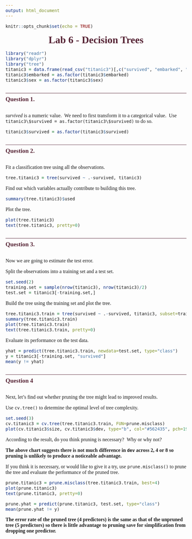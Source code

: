 ```yaml
---
output: html_document
---
```

<style>
html {
  font-family: Georgia;
  font-size: inherit;
}
body {
  font-family: inherit;
  font-size: inherit;
  font-variant-numeric: lining-nums;
}
h1 {
  font-size: 2rem;
  font-weight: bold;
  color: #562435;
  text-align: center;
  margin: 1rem 0;
}
h2 {
  font-size: 1.2rem;
  font-weight: bold;
  color: #562435;
  margin-top: 2rem;
  border-top: 1px solid #562435;
  padding-top: 0.5rem;
  padding-bottom: 1rem;
}
div.answer {
  font-weight: bold;
}
</style>

```r
knitr::opts_chunk$set(echo = TRUE)
```

<h1>Lab 6 - Decision Trees</h1>

```r
library("readr")
library("dplyr")
library("tree")
titanic3 = data.frame(read_csv("titanic3")[,c("survived", "embarked", "sex", "sibsp", "parch", "fare")])
titanic3$embarked = as.factor(titanic3$embarked)
titanic3$sex = as.factor(titanic3$sex)
```

<h2>Question 1.</h2>

$survived$ is a numeric value.&nbsp;&nbsp;We need to first transform it to a categorical value.&nbsp;&nbsp;Use `titanic3\$survived = as.factor(titanic3\$survived)` to do so.
```r
titanic3$survived = as.factor(titanic3$survived)
```

<h2>Question 2.</h2>

Fit a classification tree using all the observations.
```r
tree.titanic3 = tree(survived ~ .-survived, titanic3)
```

Find out which variables actually contribute to building this tree.
```r
summary(tree.titanic3)$used
```

Plot the tree.
```r
plot(tree.titanic3)
text(tree.titanic3, pretty=0)
```

<h2>Question 3.</h2>

Now we are going to estimate the test error.

Split the observations into a training set and a test set.
```r
set.seed(2)
training.set = sample(nrow(titanic3), nrow(titanic3)/2)
test.set = titanic3[-training.set,]
```

Build the tree using the training set and plot the tree.
```r
tree.titanic3.train = tree(survived ~ .-survived, titanic3, subset=training.set)
summary(tree.titanic3.train)
plot(tree.titanic3.train)
text(tree.titanic3.train, pretty=0)
```

Evaluate its performance on the test data.
```r
yhat = predict(tree.titanic3.train, newdata=test.set, type="class")
y = titanic3[-training.set, "survived"]
mean(y != yhat)
```

<h2>Question 4</h2>

Next, let's find out whether pruning the tree might lead to improved results.

Use `cv.tree()` to determine the optimal level of tree complexity.
```r
set.seed(3)
cv.titanic3 = cv.tree(tree.titanic3.train, FUN=prune.misclass)
plot(cv.titanic3$size, cv.titanic3$dev, type="b", col="#562435", pch=19, cex=1.5)
```

According to the result, do you think pruning is necessary?&nbsp;&nbsp;Why or why not?

<div class="answer">
The above chart suggests there is not much difference in `dev` across 2, 4 or 8 so pruning is unlikely to produce a noticeable advantage.
</div>

If you think it is necessary, or would like to give it a try, use `prune.misclass()` to prune the tree and evaluate the performance of the pruned tree.
```r
prune.titanic3 = prune.misclass(tree.titanic3.train, best=4)
plot(prune.titanic3)
text(prune.titanic3, pretty=0)
```

```r
prune.yhat = predict(prune.titanic3, test.set, type="class")
mean(prune.yhat != y)
```

<div class="answer">The error rate of the pruned tree (4 predictors) is the same as that of the unpruned tree (5 predictors) so there is little advantage to pruning save for simplification from dropping one predictor.</div>